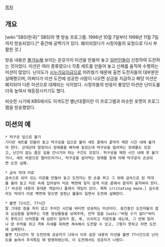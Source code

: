 [[목차]]

== 개요 ==
[wiki:"SBS(한국)" SBS]의 옛 방송 프로그램. 1996년 10월 7일부터 1998년 11월 7일까지 방송되었다.[* 중간에 공백기가 있다. 폐지되었다가 시청자들의 요청으로 다시 부활한 것.]

방송 내용은 [[불가능]]해 보이는 온갖가지 미션을 만들어 놓고 [[일반인]]들이 신청하여 도전하는 것이었다. 미션은 여러 종류였으나 각종 세트를 만들어 놓고 신체를 움직여 수행하는 미션이 많았다. 난이도가 [[시누가요이]]급으로 어려웠기 때문에 출연 도전자들의 대부분은 실패했으며, 어쩌다가 미션 도전에 성공한 사람이 나오면 상금을 지급하고 해당 미션은 폐지되어 다른 미션으로 대체되는 식이었다. 시청자들의 반응이 좋았던 미션은 난이도를 더욱 높여서 재등장시키기도 했다.

비슷한 시기에 KBS에서도 이색도전 별난대결이란 이 프로그램과 비슷한 포맷의 프로그램을 방송했었다.

== 미션의 예 ==
 * 탁구공 입으로 불기
 기다란 세트를 만들어 놓고 탁구공을 입으로 불어 세트 끝에서 끝까지 제한 시간 내에 옮겨야 한다. 군데군데 함정이나 장애물을 배치해 놓았는데 탁구공을 씹어먹는 장애물도 있었고, 난간이 없는 좁은 길을 건너가야 하는 구간도 있었다. 탁구공을 제한 시간 내에 못 옮기거나, 세트 바깥으로 떨어뜨리거나, 탁구공을 씹어먹는 장애물 등에 의해 탁구공이 손상되면 도전 실패.

 * 금속 막대 미로 
 금속으로 되어 있는 미로를 만들어 놓고 도전자는 한 손을 펴고 그 위에 금속으로 된 막대를 올려 놓고 미로 속에 집어넣어 미로 벽면에 닿지 않게 미로 끝에서 끝까지 움직여야 한다.[* 비슷한 내용의 휴대폰 게임이나 플래시 게임이 있다. 제목 irritating maze.] 실수로라도 막대가 미로 벽면에 닿으면 엄청난 불꽃이 일면서 도전에 실패한다.

 * 불면 72시간, 77시간
 말 그대로 잠을 자지 않고 주어진 시간을 버티면 성공하는 미션이다. 중간중간 도전자들의 잠과 심심함을 달래주는 각종 영상물들을 보여주며, 만약 잠을 [wiki:"버틸 수가 없다"버티지 못하고] 쓰러졌을 때 심판이 달려가 원, 투, 쓰리라고 카운트를 세는데, 그 전에 일어나 양 주먹을 쥐고 격투 자세를 취하면 계속해서 도전할 수 있고, 그렇지 못하고 자면 도전에 실패한다. 
 불면 72시간이 첫 도전만에 성공자가 나와서 이후 같은 내용의 미션을 불면 77시간으로 난이도를 높여서 추석특집 때 방영하였는데, 이 도전에서도 성공자가 나왔다.
